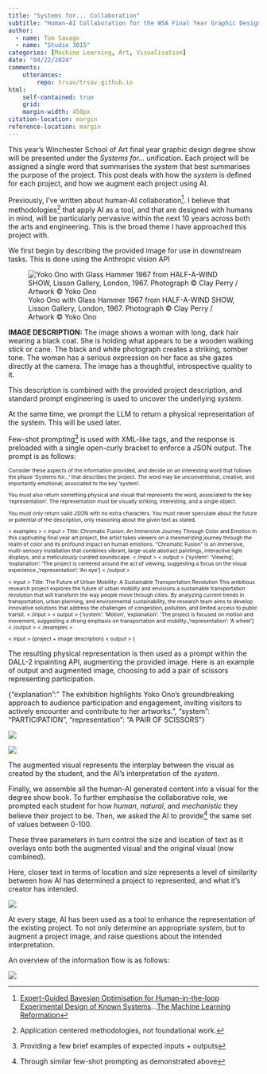 ```yaml
---
title: "Systems for... Collaboration"
subtitle: "Human-AI Collaboration for the WSA Final Year Graphic Design Degree Show"
author:
  - name: Tom Savage
  - name: "Studio 3015"
categories: [Machine Learning, Art, Visualisation]
date: "04/22/2024"
comments:
    utterances:
        repo: trsav/trsav.github.io
html: 
    self-contained: true
    grid: 
    margin-width: 450px
citation-location: margin
reference-location: margin
---
```


This year's Winchester School of Art final year graphic design degree show will be presented under the _Systems for..._ unification.
Each project will be assigned a single word that summarises the _system_ that best summarises the purpose of the project. 
This post deals with how the _system_ is defined for each project, and how we augment each project using AI.

Previously, I've written about human-AI collaboration^[[Expert-Guided Bayesian Optimisation for Human-in-the-loop Experimental Design of Known Systems](https://sav.phd/posts/human_in_the_loop/)...[The Machine Learning Reformation](https://sav.phd/posts/transubstantiation/)]. I believe that methodologies^[Application centered methodologies, not foundational work.] that apply AI as a tool, and that are designed with humans in mind, will be particularly pervasive within the next 10 years across both the arts and engineering. This is the broad theme I have approached this project with.

We first begin by describing the provided image for use in downstream tasks. This is done using the Anthropic vision API

:::{.cleanbox}
:::{.center}
![Yoko Ono with Glass Hammer 1967 from HALF-A-WIND SHOW, Lisson Gallery, London, 1967. Photograph © Clay Perry / Artwork © Yoko Ono](cropped_image.png)
:::

**IMAGE DESCRIPTION:** The image shows a woman with long, dark hair wearing a black coat. She is holding what appears to be a wooden walking stick or cane. The black and white photograph creates a striking, somber tone. The woman has a serious expression on her face as she gazes directly at the camera. The image has a thoughtful, introspective quality to it.

:::

This description is combined with the provided project description, and standard prompt engineering is used to uncover the underlying _system_.

At the same time, we prompt the LLM to return a physical representation of the system. This will be used later.

Few-shot prompting^[Providing a few brief examples of expected inputs + outputs] is used with XML-like tags, and the response is preloaded with a single open-curly bracket to enforce a JSON output. The prompt is as follows:

:::{.cleanbox style="font-size: 75%;"}
Consider these aspects of the information provided, and decide on an interesting word that follows the phase 'Systems for...' that describes the project.
The word may be unconventional, creative, and importantly emotional; associated to the key 'system'.

You must also return something physical and visual that represents the word, associated to the key 'representation'.
The representation must be visually striking, interesting, and a single object.

You must only return valid JSON with no extra characters. You must never speculate about the future or potential of the description, only reasoning about the given text as stated.

< examples >
< input >
Title: Chromatic Fusion: An Immersive Journey Through Color and Emotion
In this captivating final year art project, the artist takes viewers on a mesmerizing journey through the realm of color and its profound impact on human emotions. "Chromatic Fusion" is an immersive, multi-sensory installation that combines vibrant, large-scale abstract paintings, interactive light displays, and a meticulously curated soundscape.
< /input >
< output >
{'system': 'Viewing', 'explanation': 'The project is centered around the act of viewing, suggesting a focus on the visual experience.,'representation': 'An eye'}
< /output >

< input >
Title: The Future of Urban Mobility: A Sustainable Transportation Revolution
This ambitious research project explores the future of urban mobility and envisions a sustainable transportation revolution that will transform the way people move through cities. By analyzing current trends in transportation, urban planning, and environmental sustainability, the research team aims to develop innovative solutions that address the challenges of congestion, pollution, and limited access to public transit.
< /input >
< output >
{'system': 'Motion', 'explanation': 'The project is focused on motion and movement, suggesting a strong emphasis on transportation and mobility.,'representation': 'A wheel'}
< /output >
< /examples >

</examples>

< input > {project + image description} < output > {

:::


The resulting physical representation is then used as a prompt within the DALL-2 inpainting API, augmenting the provided image. Here is an example of output and augmented image, choosing to add a pair of scissors representing participation.

:::{.cleanbox}
{"explanation":" The exhibition highlights Yoko Ono's groundbreaking approach to audience participation and engagement, inviting visitors to actively encounter and contribute to her artworks.",
"system": "PARTICIPATION",
"representation": "A PAIR OF SCISSORS"}
:::

::: {layout-ncol=2}

![](cropped_image.png)

![](generated_image.png)

:::

The augmented visual represents the interplay between the visual as created by the student, and the AI's interpretation of the _system_.

Finally, we assemble all the human-AI generated content into a visual for the degree show book.
To further emphasise the collaborative role, we prompted each student for how _human_, _natural_, and _mechanistic_ they believe their project to be.
Then, we asked the AI to provide^[Through similar few-shot prompting as demonstrated above] the same set of values between 0-100.

These three parameters in turn control the size and location of text as it overlays onto both the augmented visual and the original visual (now combined).

Here, closer text in terms of location and size represents a level of similarity between how AI has determined a project to represented, and what it's creator has intended. 

:::{.center}
![](collaborative_visual.png)
:::

At every stage, AI has been used as a tool to enhance the representation of the existing project. To not only determine an appropriate _system_, but to augment a project image, and raise questions about the intended interpretation.

An overview of the information flow is as follows:

:::{.center}
![](overview.png)
:::